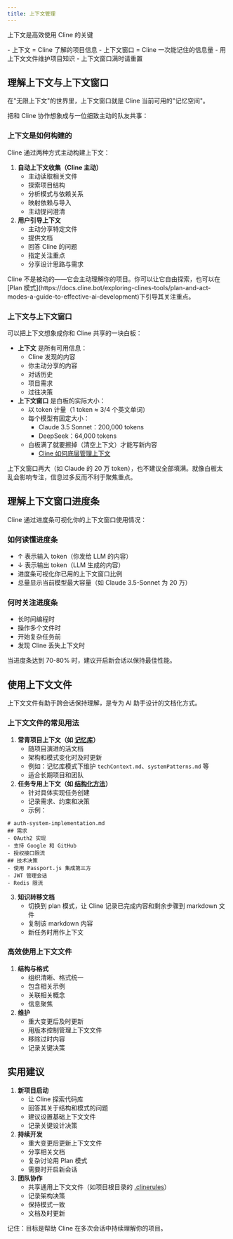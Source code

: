 ```yaml
---
title: 上下文管理 
---
```


 

上下文是高效使用 Cline 的关键

<Callout title="速查">
- 上下文 = Cline 了解的项目信息
- 上下文窗口 = Cline 一次能记住的信息量
- 用上下文文件维护项目知识
- 上下文窗口满时请重置
</Callout>

## 理解上下文与上下文窗口
 

在"无限上下文"的世界里，上下文窗口就是 Cline 当前可用的"记忆空间"。

把和 Cline 协作想象成与一位细致主动的队友共事：

### 上下文是如何构建的

Cline 通过两种方式主动构建上下文：

1. **自动上下文收集（Cline 主动）**
    - 主动读取相关文件
    - 探索项目结构
    - 分析模式与依赖关系
    - 映射依赖与导入
    - 主动提问澄清
2. **用户引导上下文**
    - 主动分享特定文件
    - 提供文档
    - 回答 Cline 的问题
    - 指定关注重点
    - 分享设计思路与需求

<Callout title="要点">
Cline 不是被动的——它会主动理解你的项目。你可以让它自由探索，也可以在 [Plan 模式](https://docs.cline.bot/exploring-clines-tools/plan-and-act-modes-a-guide-to-effective-ai-development)下引导其关注重点。
</Callout>

### 上下文与上下文窗口

可以把上下文想象成你和 Cline 共享的一块白板：

- **上下文** 是所有可用信息：
    - Cline 发现的内容
    - 你主动分享的内容
    - 对话历史
    - 项目需求
    - 过往决策
- **上下文窗口** 是白板的实际大小：
    - 以 token 计量（1 token ≈ 3/4 个英文单词）
    - 每个模型有固定大小：
        - Claude 3.5 Sonnet：200,000 tokens
        - DeepSeek：64,000 tokens
    - 白板满了就要擦掉（清空上下文）才能写新内容
        - [Cline 如何底层管理上下文](https://cline.bot/blog/understanding-the-new-context-window-progress-bar-in-cline)

<Callout type="warn" title="重要提示">
上下文窗口再大（如 Claude 的 20 万 token），也不建议全部填满。就像白板太乱会影响专注，信息过多反而不利于聚焦重点。
</Callout>

## 理解上下文窗口进度条

 
Cline 通过进度条可视化你的上下文窗口使用情况：

 
### 如何读懂进度条

- ↑ 表示输入 token（你发给 LLM 的内容）
- ↓ 表示输出 token（LLM 生成的内容）
- 进度条可视化你已用的上下文窗口比例
- 总量显示当前模型最大容量（如 Claude 3.5-Sonnet 为 20 万）

### 何时关注进度条

- 长时间编程时
- 操作多个文件时
- 开始复杂任务前
- 发现 Cline 丢失上下文时

<Callout title="小贴士">
当进度条达到 70-80% 时，建议开启新会话以保持最佳性能。
</Callout>

## 使用上下文文件

上下文文件有助于跨会话保持理解，是专为 AI 助手设计的文档化方式。

### 上下文文件的常见用法

1. **常青项目上下文（如 [记忆库](https://docs.cline.bot/improving-your-prompting-skills/custom-instructions-library/cline-memory-bank)）**
    - 随项目演进的活文档
    - 架构和模式变化时及时更新
    - 例如：记忆库模式下维护 `techContext.md`、`systemPatterns.md` 等
    - 适合长期项目和团队
2. **任务专用上下文（如 [结构化方法](https://cline.bot/blog/building-advanced-software-with-cline-a-structured-approach)）**
    - 针对具体实现任务创建
    - 记录需求、约束和决策
    - 示例：
        
  ```
  # auth-system-implementation.md   
  ## 需求 
  - OAuth2 实现 
  - 支持 Google 和 GitHub 
  - 授权接口限流   
  ## 技术决策 
  - 使用 Passport.js 集成第三方 
  - JWT 管理会话 
  - Redis 限流
  ```
        
3. **知识转移文档**
    - 切换到 plan 模式，让 Cline 记录已完成内容和剩余步骤到 markdown 文件
    - 复制该 markdown 内容
    - 新任务时用作上下文

### 高效使用上下文文件

1. **结构与格式**
    - 组织清晰、格式统一
    - 包含相关示例
    - 关联相关概念
    - 信息聚焦
2. **维护**
    - 重大变更后及时更新
    - 用版本控制管理上下文文件
    - 移除过时内容
    - 记录关键决策

## 实用建议
 

1. **新项目启动**
    - 让 Cline 探索代码库
    - 回答其关于结构和模式的问题
    - 建议设置基础上下文文件
    - 记录关键设计决策
2. **持续开发**
    - 重大变更后更新上下文文件
    - 分享相关文档
    - 复杂讨论用 Plan 模式
    - 需要时开启新会话
3. **团队协作**
    - 共享通用上下文文件（如项目根目录的 [.clinerules](https://docs.cline.bot/improving-your-prompting-skills/prompting)）
    - 记录架构决策
    - 保持模式一致
    - 文档及时更新

记住：目标是帮助 Cline 在多次会话中持续理解你的项目。

 